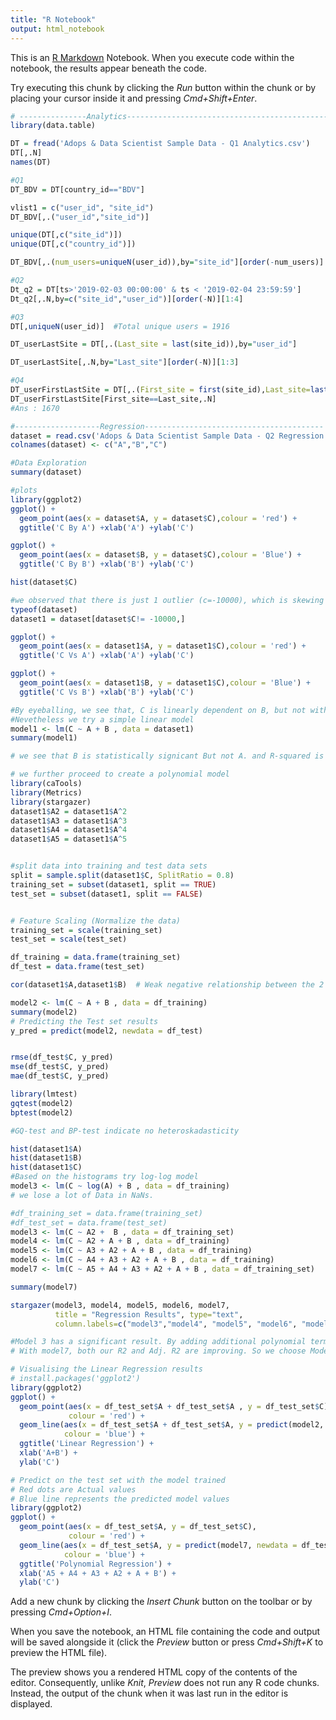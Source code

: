 ```yaml
---
title: "R Notebook"
output: html_notebook
---
```


This is an [R Markdown](http://rmarkdown.rstudio.com) Notebook. When you execute code within the notebook, the results appear beneath the code. 

Try executing this chunk by clicking the *Run* button within the chunk or by placing your cursor inside it and pressing *Cmd+Shift+Enter*. 

```r
# ---------------Analytics-----------------------------------------------------------
library(data.table)

DT = fread('Adops & Data Scientist Sample Data - Q1 Analytics.csv')
DT[,.N]
names(DT)

#Q1
DT_BDV = DT[country_id=="BDV"]

vlist1 = c("user_id", "site_id")
DT_BDV[,.("user_id","site_id")]

unique(DT[,c("site_id")])
unique(DT[,c("country_id")])

DT_BDV[,.(num_users=uniqueN(user_id)),by="site_id"][order(-num_users)]

#Q2
Dt_q2 = DT[ts>'2019-02-03 00:00:00' & ts < '2019-02-04 23:59:59']
Dt_q2[,.N,by=c("site_id","user_id")][order(-N)][1:4]

#Q3
DT[,uniqueN(user_id)]  #Total unique users = 1916

DT_userLastSite = DT[,.(Last_site = last(site_id)),by="user_id"]

DT_userLastSite[,.N,by="Last_site"][order(-N)][1:3]

#Q4
DT_userFirstLastSite = DT[,.(First_site = first(site_id),Last_site=last(site_id)),by="user_id"]
DT_userFirstLastSite[First_site==Last_site,.N]
#Ans : 1670
```
```r
#-------------------Regression----------------------------------------
dataset = read.csv('Adops & Data Scientist Sample Data - Q2 Regression.csv')
colnames(dataset) <- c("A","B","C")

#Data Exploration
summary(dataset)

```

```r
#plots
library(ggplot2)
ggplot() +
  geom_point(aes(x = dataset$A, y = dataset$C),colour = 'red') +
  ggtitle('C By A') +xlab('A') +ylab('C')

```
```r
ggplot() +
  geom_point(aes(x = dataset$B, y = dataset$C),colour = 'Blue') +
  ggtitle('C By B') +xlab('B') +ylab('C')
```

```r
hist(dataset$C)
```


```r
#we observed that there is just 1 outlier (c=-10000), which is skewing the model. We drop that datapoint .
typeof(dataset)
dataset1 = dataset[dataset$C!= -10000,]

ggplot() +
  geom_point(aes(x = dataset1$A, y = dataset1$C),colour = 'red') +
  ggtitle('C Vs A') +xlab('A') +ylab('C')
```

```r
ggplot() +
  geom_point(aes(x = dataset1$B, y = dataset1$C),colour = 'Blue') +
  ggtitle('C Vs B') +xlab('B') +ylab('C')
```
```r
#By eyeballing, we see that, C is linearly dependent on B, but not with A.
#Nevetheless we try a simple linear model
model1 <- lm(C ~ A + B , data = dataset1)
summary(model1)

# we see that B is statistically signicant But not A. and R-squared is low
```
```r
# we further proceed to create a polynomial model
library(caTools)
library(Metrics)
library(stargazer)
dataset1$A2 = dataset1$A^2
dataset1$A3 = dataset1$A^3
dataset1$A4 = dataset1$A^4
dataset1$A5 = dataset1$A^5


#split data into training and test data sets
split = sample.split(dataset1$C, SplitRatio = 0.8)
training_set = subset(dataset1, split == TRUE)
test_set = subset(dataset1, split == FALSE)


# Feature Scaling (Normalize the data)
training_set = scale(training_set)
test_set = scale(test_set)
```
```r
df_training = data.frame(training_set)
df_test = data.frame(test_set)

cor(dataset1$A,dataset1$B)  # Weak negative relationship between the 2 X variables. Hence both the variables can be kept in the model.

model2 <- lm(C ~ A + B , data = df_training)
summary(model2)
# Predicting the Test set results
y_pred = predict(model2, newdata = df_test)


rmse(df_test$C, y_pred)
mse(df_test$C, y_pred)
mae(df_test$C, y_pred)

library(lmtest)
gqtest(model2)
bptest(model2)

#GQ-test and BP-test indicate no heteroskadasticity

```
```r
hist(dataset1$A)
hist(dataset1$B)
hist(dataset1$C)
#Based on the histograms try log-log model
model3 <- lm(C ~ log(A) + B , data = df_training)
# we lose a lot of Data in NaNs.
```
```r
#df_training_set = data.frame(training_set)
#df_test_set = data.frame(test_set)
model3 <- lm(C ~ A2 +  B , data = df_training_set)
model4 <- lm(C ~ A2 + A + B , data = df_training)
model5 <- lm(C ~ A3 + A2 + A + B , data = df_training)
model6 <- lm(C ~ A4 + A3 + A2 + A + B , data = df_training)
model7 <- lm(C ~ A5 + A4 + A3 + A2 + A + B , data = df_training_set)

summary(model7)

stargazer(model3, model4, model5, model6, model7,
          title = "Regression Results", type="text",
          column.labels=c("model3","model4", "model5", "model6", "model7"),digits=2)

#Model 3 has a significant result. By adding additional polynomial terms the Adj. R2 goes down. So we are not improving the fit by adding additional terms till model6.
# With model7, both our R2 and Adj. R2 are improving. So we choose Model 7


```


```r
# Visualising the Linear Regression results
# install.packages('ggplot2')
library(ggplot2)
ggplot() +
  geom_point(aes(x = df_test_set$A + df_test_set$A , y = df_test_set$C),
             colour = 'red') +
  geom_line(aes(x = df_test_set$A + df_test_set$A, y = predict(model2, newdata = df_test_set)),
            colour = 'blue') +
  ggtitle('Linear Regression') +
  xlab('A+B') +
  ylab('C')
```


```r
# Predict on the test set with the model trained
# Red dots are Actual values
# Blue line represents the predicted model values
library(ggplot2)
ggplot() +
  geom_point(aes(x = df_test_set$A, y = df_test_set$C),
             colour = 'red') +
  geom_line(aes(x = df_test_set$A, y = predict(model7, newdata = df_test_set)),
            colour = 'blue') +
  ggtitle('Polynomial Regression') +
  xlab('A5 + A4 + A3 + A2 + A + B') +
  ylab('C')
```







Add a new chunk by clicking the *Insert Chunk* button on the toolbar or by pressing *Cmd+Option+I*.

When you save the notebook, an HTML file containing the code and output will be saved alongside it (click the *Preview* button or press *Cmd+Shift+K* to preview the HTML file). 

The preview shows you a rendered HTML copy of the contents of the editor. Consequently, unlike *Knit*, *Preview* does not run any R code chunks. Instead, the output of the chunk when it was last run in the editor is displayed.

